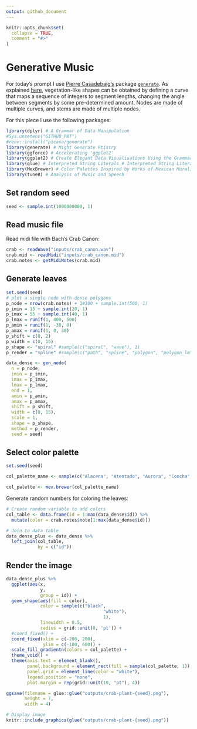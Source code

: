 ```yaml
---
output: github_document
---
```


<!-- README.md is generated from README.Rmd. Please edit that file -->

```r
knitr::opts_chunk$set(
  collapse = TRUE,
  comment = "#>"
)
```

# Generative Music

<!-- badges: start -->
<!-- badges: end -->

For today's prompt I use [Pierre Casadebaig's](https://github.com/picasa) package [`generate`](https://github.com/picasa/generate). As explained [here](https://github.com/picasa/generative_examples/blob/master/R/sequence_collatz.rmd#L25), vegetation-like shapes can be obtained by defining a curve that maps a sequence of integers to segment lengths, changing the angle between segments by some pre-determined amount. Nodes are made of multiple curves, and stems are made of multiple nodes. 

For this piece I use the following packages:
```r
library(dplyr) # A Grammar of Data Manipulation
#Sys.unsetenv("GITHUB_PAT")
#renv::install("picasa/generate")
library(generate) # Might Generate Rtistry
library(ggforce) # Accelerating 'ggplot2'
library(ggplot2) # Create Elegant Data Visualisations Using the Grammar of Graphics
library(glue) # Interpreted String Literals # Interpreted String Literals
library(MexBrewer) # Color Palettes Inspired by Works of Mexican Muralists # Color Palettes Inspired by Works of Mexican Muralists 
library(tuneR) # Analysis of Music and Speech
```

## Set random seed

```r
seed <- sample.int(1000000000, 1)
```

## Read music file

Read midi file with Bach's Crab Canon:
```r
crab <- readWave("inputs/crab_canon.wav")
crab.mid <- readMidi("inputs/crab_canon.mid")
crab.notes <- getMidiNotes(crab.mid)
```

## Generate leaves

```r
set.seed(seed)
# plot a single node with dense polygons
p_node = nrow(crab.notes) + 1#300 + sample.int(500, 1)
p_imin = 15 + sample.int(20, 1)
p_imax = 55 + sample.int(40, 1)
p_lmax = runif(1, 400, 500)
p_amin = runif(1, -30, 0)
p_amax = runif(1, 0, 30)
p_shift = c(0, 2)
p_width = c(0, 15)
p_shape <- "spiral" #sample(c("spiral", "wave"), 1)
p_render = "spline" #sample(c("path", "spline", "polygon", "polygon_lm"), 1)#"spline"

data_dense <- gen_node(
  n = p_node,
  imin = p_imin,
  imax = p_imax,
  lmax = p_lmax,
  end = 1,
  amin = p_amin,
  amax = p_amax,
  shift = p_shift,
  width = c(0, 15),
  scale = 1,
  shape = p_shape,
  method = p_render,
  seed = seed)
```

## Select color palette

```r
set.seed(seed)

col_palette_name <- sample(c("Alacena", "Atentado", "Aurora", "Concha", "Frida", "Huida", "Maiz", "Ofrenda", "Revolucion", "Ronda", "Taurus1", "Taurus2", "Tierra", "Vendedora"), 1)

col_palette <- mex.brewer(col_palette_name)
```

Generate random numbers for coloring the leaves:
```r
# Create random variable to add colors
col_table <- data.frame(id = 1:max(data_dense$id)) %>%
  mutate(color = crab.notes$note[1:max(data_dense$id)])

# Join to data table
data_dense_plus <- data_dense %>%
  left_join(col_table,
            by = c("id"))
```

## Render the image

```r
data_dense_plus %>%
  ggplot(aes(x,
             y,
             group = id)) +
  geom_shape(aes(fill = color),
             color = sample(c("black",
                                     "white"),
                                     1),
             linewidth = 0.5, 
             radius = grid::unit(0, 'pt')) +
  #coord_fixed() +
  coord_fixed(xlim = c(-200, 200),
              ylim = c(-100, 600)) +
  scale_fill_gradientn(colors = col_palette) +
  theme_void() +
  theme(axis.text = element_blank(),
        panel.background = element_rect(fill = sample(col_palette, 1)),
        panel.grid = element_line(color = "white"),
        legend.position = "none",
        plot.margin = rep(grid::unit(10, "pt"), 4))

ggsave(filename = glue::glue("outputs/crab-plant-{seed}.png"),
       height = 7,
       width = 4)
```

```r
# Display image
knitr::include_graphics(glue("outputs/crab-plant-{seed}.png"))
```

